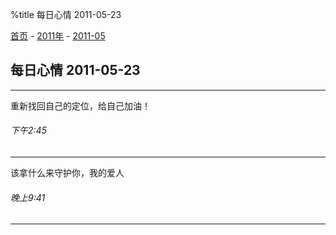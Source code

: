 %title 每日心情 2011-05-23

[[../../../index|首页]] - [[../index|2011年]] - [[index|2011-05]]
==每日心情 2011-05-23==
----
重新找回自己的定位，给自己加油！
======下午2:45======
----
该拿什么来守护你，我的爱人
======晚上9:41======
----
